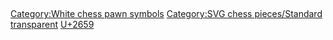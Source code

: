 == {{int:filedesc}} ==
{{Information
|Description={{en| Light pawn on transparent square, default size 45x45}}
|Source={{own}} {{Created with Inkscape}}
|Date=2006-12-27
|Author=[[:en:User:Cburnett]]
|Permission=GFDL & BSD & GPL
|other_versions=
}}

== {{int:license-header}} ==
{{self|GFDL|migration=relicense|BSD|GPL}}


[[Category:White chess pawn symbols]]
[[Category:SVG chess pieces/Standard transparent]]
[[Category:Unicode MiscSymb SVG| U+2659]]